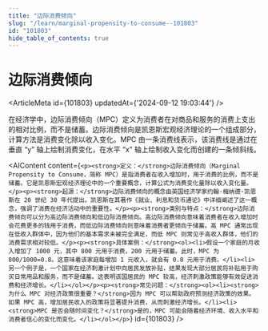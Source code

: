 ```yaml
---
title: "边际消费倾向"
slug: "/learn/marginal-propensity-to-consume--101803"
id: "101803"
hide_table_of_contents: true
---
```



# 边际消费倾向

<ArticleMeta id={101803} updatedAt={'2024-09-12 19:03:44'} />
<div className='border-solid border-b border-t-0 my-4 border-[var(--ifm-color-gray-300)]' />

在经济学中，边际消费倾向（MPC）定义为消费者在对商品和服务的消费上支出的相对比例，而不是储蓄。边际消费倾向是凯恩斯宏观经济理论的一个组成部分，计算方法是消费变化除以收入变化。MPC 由一条消费线表示，该消费线是通过在垂直 “y” 轴上绘制消费变化，在水平 “x” 轴上绘制收入变化而创建的一条倾斜线。

<AIContent content={`<p><strong>定义：</strong>边际消费倾向（Marginal Propensity to Consume，简称 MPC）是指消费者在收入增加时，用于消费的比例，而不是储蓄。它是凯恩斯宏观经济理论中的一个重要概念，计算公式为消费变化量除以收入变化量。</p><p><strong>起源：</strong>边际消费倾向的概念由英国经济学家约翰·梅纳德·凯恩斯在 20 世纪 30 年代提出。凯恩斯在其著作《就业、利息和货币通论》中详细阐述了这一概念，强调了消费在经济活动中的重要性。</p><p><strong>类别与特点：</strong>边际消费倾向可以分为高边际消费倾向和低边际消费倾向。高边际消费倾向意味着消费者在收入增加时会花费更多的钱用于消费，而低边际消费倾向则意味着消费者更倾向于储蓄。高 MPC 通常出现在低收入群体中，因为他们的基本需求未被完全满足，而低 MPC 则常见于高收入群体，他们的消费需求相对较低。</p><p><strong>具体案例：</strong><ol><li>假设一个家庭的月收入增加了 1000 元，其中 800 元用于消费，200 元用于储蓄。此时，MPC 为 800/1000=0.8。这意味着该家庭每增加 1 元收入，就会有 0.8 元用于消费。</li><li>另一个例子是，一个国家在经济刺激计划中向居民发放补贴，结果发现大部分居民将补贴用于购买日常用品和服务，而不是储蓄。这表明该国居民的 MPC 较高，经济刺激政策能够有效促进消费和经济增长。</li></ol></p><p><strong>常见问题：</strong><ol><li><strong>为什么 MPC 对经济政策很重要？</strong>因为 MPC 可以帮助政府预测经济政策的效果。如果 MPC 高，增加居民收入的政策将显著提升消费，从而刺激经济增长。</li><li><strong>MPC 是否会随时间变化？</strong>是的，MPC 可能会随着经济环境、收入水平和消费者信心的变化而变化。</li></ol></p>`} id={101803} />
